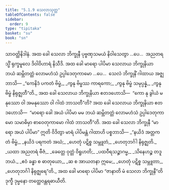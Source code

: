 ```yaml
---
title: "5.1.9 သေလာသုတ္တ"
tableOfContents: false
sidebar:
  order: 9
type: "tipitaka"
basket: "su"
book: "sn"
---
```



<DynamicBreadcrumb />

<Division number="170" book="sn" e="ch" v="18" p="304">

<Paragraph number="990" book="sn">
သာဝတ္ထိနိဒါနံ. အထ ခေါ သေလာ ဘိက္ခုနီ ပုဗ္ဗဏှသမယံ နိဝါသေတွာ …ပေ…  အညတရသ္မိံ ရုက္ခမူလေ ဒိဝါဝိဟာရံ နိသီဒိ. အထ ခေါ မာရော ပါပိမာ သေလာယ ဘိက္ခုနိယာ ဘယံ ဆမ္ဘိတတ္တံ လောမဟံသံ ဥပ္ပါဒေတုကာမော …ပေ…  သေလံ ဘိက္ခုနိံ ဂါထာယ အဇ္ဈဘာသိ—
</Paragraph>

<Paragraph number="991" type="verses" book="sn">
_“ကေနိဒံ ပကတံ ဗိမ္ဗံ,_  
_ကွနု ဗိမ္ဗဿ ကာရကော;_  
_ကွနု ဗိမ္ဗံ သမုပ္ပန္နံ,_  
_ကွနု ဗိမ္ဗံ နိရုဇ္ဈတီ”တိ._  

</Paragraph>

<Paragraph number="992" book="sn">
အထ ခေါ သေလာယ ဘိက္ခုနိယာ ဧတဒဟောသိ—  “ကော နု ခွါယံ မနုဿော ဝါ အမနုဿော ဝါ ဂါထံ ဘာသတီ”တိ? အထ ခေါ သေလာယ ဘိက္ခုနိယာ ဧတဒဟောသိ—  “မာရော ခေါ အယံ ပါပိမာ မမ ဘယံ ဆမ္ဘိတတ္တံ လောမဟံသံ ဥပ္ပါဒေတုကာမော သမာဓိမှာ စာဝေတုကာမော ဂါထံ ဘာသတီ”တိ. အထ ခေါ သေလာ ဘိက္ခုနီ “မာရော အယံ ပါပိမာ” ဣတိ ဝိဒိတွာ မာရံ ပါပိမန္တံ ဂါထာဟိ ပစ္စဘာသိ—
</Paragraph>

<Paragraph number="993" type="verses" book="sn">
_“နယိဒံ အတ္တကတံ ဗိမ္ဗံ,_  
_နယိဒံ ပရကတံ အဃံ;_  
_ဟေတုံ ပဋိစ္စ သမ္ဘူတံ,_  
_ဟေတုဘင်္ဂါ နိရုဇ္ဈတိ._  

</Paragraph>

<Paragraph number="994" type="verses" book="sn">
_ယထာ အညတရံ ဗီဇံ,_  
_ခေတ္တေ ဝုတ္တံ ဝိရူဟတိ;_  
_ပထဝီရသဉ္စာဂမ္မ,_  
_သိနေဟဉ္စ တဒူဘယံ._  

</Paragraph>

<Paragraph number="995" type="verses" book="sn">
_ဧဝံ ခန္ဓာ စ ဓာတုယော,_  
_ဆ စ အာယတနာ ဣမေ;_  
_ဟေတုံ ပဋိစ္စ သမ္ဘူတာ,_  
_ဟေတုဘင်္ဂါ နိရုဇ္ဈရေ”တိ._  

</Paragraph>

<Paragraph number="996" book="sn">
အထ ခေါ မာရော ပါပိမာ “ဇာနာတိ မံ သေလာ ဘိက္ခုနီ”တိ ဒုက္ခီ ဒုမ္မနော တတ္ထေဝန္တရဓာယီတိ.
</Paragraph>
</Division>